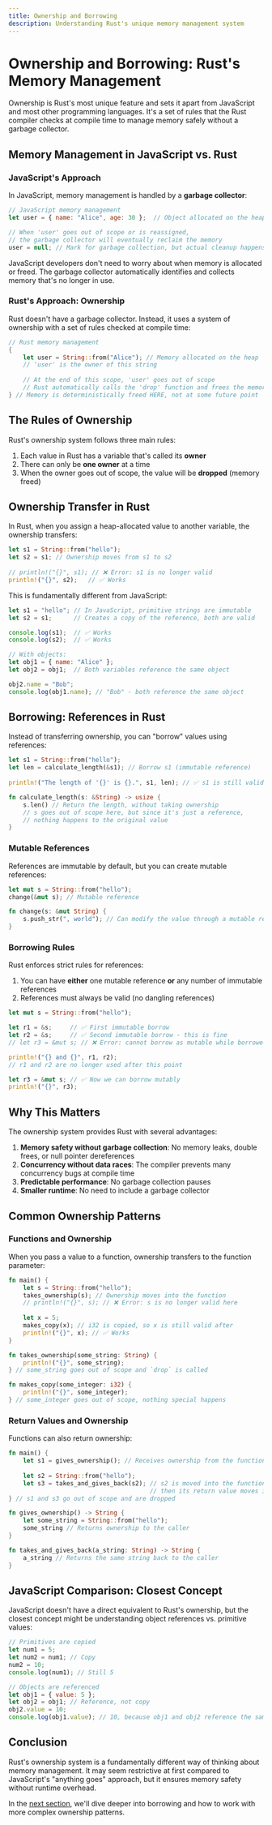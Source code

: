 ```yaml
---
title: Ownership and Borrowing
description: Understanding Rust's unique memory management system
---
```


# Ownership and Borrowing: Rust's Memory Management

Ownership is Rust's most unique feature and sets it apart from JavaScript and most other programming languages. It's a set of rules that the Rust compiler checks at compile time to manage memory safely without a garbage collector.

## Memory Management in JavaScript vs. Rust

### JavaScript's Approach

In JavaScript, memory management is handled by a **garbage collector**:

```javascript
// JavaScript memory management
let user = { name: "Alice", age: 30 };  // Object allocated on the heap

// When 'user' goes out of scope or is reassigned,
// the garbage collector will eventually reclaim the memory
user = null; // Mark for garbage collection, but actual cleanup happens later
```

JavaScript developers don't need to worry about when memory is allocated or freed. The garbage collector automatically identifies and collects memory that's no longer in use.

### Rust's Approach: Ownership

Rust doesn't have a garbage collector. Instead, it uses a system of ownership with a set of rules checked at compile time:

```rust
// Rust memory management
{
    let user = String::from("Alice"); // Memory allocated on the heap
    // 'user' is the owner of this string
    
    // At the end of this scope, 'user' goes out of scope
    // Rust automatically calls the 'drop' function and frees the memory
} // Memory is deterministically freed HERE, not at some future point
```

## The Rules of Ownership

Rust's ownership system follows three main rules:

1. Each value in Rust has a variable that's called its **owner**
2. There can only be **one owner** at a time
3. When the owner goes out of scope, the value will be **dropped** (memory freed)

## Ownership Transfer in Rust

In Rust, when you assign a heap-allocated value to another variable, the ownership transfers:

```rust
let s1 = String::from("hello");
let s2 = s1; // Ownership moves from s1 to s2
              
// println!("{}", s1); // ❌ Error: s1 is no longer valid
println!("{}", s2);   // ✅ Works
```

This is fundamentally different from JavaScript:

```javascript
let s1 = "hello"; // In JavaScript, primitive strings are immutable
let s2 = s1;      // Creates a copy of the reference, both are valid

console.log(s1);  // ✅ Works
console.log(s2);  // ✅ Works

// With objects:
let obj1 = { name: "Alice" };
let obj2 = obj1;  // Both variables reference the same object

obj2.name = "Bob";
console.log(obj1.name); // "Bob" - both reference the same object
```

## Borrowing: References in Rust

Instead of transferring ownership, you can "borrow" values using references:

```rust
let s1 = String::from("hello");
let len = calculate_length(&s1); // Borrow s1 (immutable reference)
                                 
println!("The length of '{}' is {}.", s1, len); // ✅ s1 is still valid

fn calculate_length(s: &String) -> usize {
    s.len() // Return the length, without taking ownership
    // s goes out of scope here, but since it's just a reference,
    // nothing happens to the original value
}
```

### Mutable References

References are immutable by default, but you can create mutable references:

```rust
let mut s = String::from("hello");
change(&mut s); // Mutable reference

fn change(s: &mut String) {
    s.push_str(", world"); // Can modify the value through a mutable reference
}
```

### Borrowing Rules

Rust enforces strict rules for references:

1. You can have **either** one mutable reference **or** any number of immutable references
2. References must always be valid (no dangling references)

```rust
let mut s = String::from("hello");

let r1 = &s;     // ✅ First immutable borrow
let r2 = &s;     // ✅ Second immutable borrow - this is fine
// let r3 = &mut s; // ❌ Error: cannot borrow as mutable while borrowed as immutable

println!("{} and {}", r1, r2);
// r1 and r2 are no longer used after this point

let r3 = &mut s; // ✅ Now we can borrow mutably
println!("{}", r3);
```

## Why This Matters

The ownership system provides Rust with several advantages:

1. **Memory safety without garbage collection**: No memory leaks, double frees, or null pointer dereferences
2. **Concurrency without data races**: The compiler prevents many concurrency bugs at compile time
3. **Predictable performance**: No garbage collection pauses
4. **Smaller runtime**: No need to include a garbage collector

## Common Ownership Patterns

### Functions and Ownership

When you pass a value to a function, ownership transfers to the function parameter:

```rust
fn main() {
    let s = String::from("hello");
    takes_ownership(s); // Ownership moves into the function
    // println!("{}", s); // ❌ Error: s is no longer valid here
    
    let x = 5;
    makes_copy(x); // i32 is copied, so x is still valid after
    println!("{}", x); // ✅ Works
}

fn takes_ownership(some_string: String) {
    println!("{}", some_string);
} // some_string goes out of scope and `drop` is called

fn makes_copy(some_integer: i32) {
    println!("{}", some_integer);
} // some_integer goes out of scope, nothing special happens
```

### Return Values and Ownership

Functions can also return ownership:

```rust
fn main() {
    let s1 = gives_ownership(); // Receives ownership from the function
    
    let s2 = String::from("hello");
    let s3 = takes_and_gives_back(s2); // s2 is moved into the function,
                                       // then its return value moves into s3
} // s1 and s3 go out of scope and are dropped

fn gives_ownership() -> String {
    let some_string = String::from("hello");
    some_string // Returns ownership to the caller
}

fn takes_and_gives_back(a_string: String) -> String {
    a_string // Returns the same string back to the caller
}
```

## JavaScript Comparison: Closest Concept

JavaScript doesn't have a direct equivalent to Rust's ownership, but the closest concept might be understanding object references vs. primitive values:

```javascript
// Primitives are copied
let num1 = 5;
let num2 = num1; // Copy
num2 = 10;
console.log(num1); // Still 5

// Objects are referenced
let obj1 = { value: 5 };
let obj2 = obj1; // Reference, not copy
obj2.value = 10;
console.log(obj1.value); // 10, because obj1 and obj2 reference the same object
```

## Conclusion

Rust's ownership system is a fundamentally different way of thinking about memory management. It may seem restrictive at first compared to JavaScript's "anything goes" approach, but it ensures memory safety without runtime overhead.

In the [next section](/ownership-borrowing/borrowing-in-depth/), we'll dive deeper into borrowing and how to work with more complex ownership patterns. 